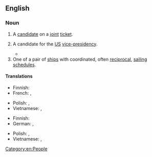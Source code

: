 ==English==
{{wikipedia}}

===Noun===
{{en-noun}}

# {{lb|en|politics}} A [[candidate]] on a [[joint]] [[ticket]].
# {{lb|en|politics}} A candidate for the [[US]] [[vice-presidency]].
#* {{quote-book
|en
|url=https://archive.org/details/isbn_9780312577193/
|year=2011
|last=Carter
|first=Jimmy
|authorlink=Jimmy Carter
|title=White House Diary
|ISBN=978-0-312-57719-3
|LCCN=2010015544
|OCLC=712116640
|page=5
|pageurl=https://archive.org/details/isbn_9780312577193/page/5/
|text=My first decision after being assured of victory was to choose my '''running mate'''. I decided that I needed to compensate for my lack of experience in Washington, and seriously considered Senators John Glenn, Frank Church, Scoop Jackson, Ed Muskie, and Walter Mondale.}}
# One of a pair of [[ship]]s with coordinated, often [[reciprocal]], [[sail]]ing [[schedule]]s.

====Translations====
{{trans-top|candidate on a joint ticket}}
* Finnish: {{t-needed|fi}}
* French: {{t+|fr|colistier|m}}, {{t+|fr|colistière|f}}
{{trans-mid}}
* Polish: {{t+|pl|kandydat|m}}, {{t+|pl|kandydatka|f}}
* Vietnamese: {{t|vi|đồng ứng cử viên}}, {{t|vi|phó ứng cử viên}}
{{trans-bottom}}

{{trans-top|candidate for the US vice-presidency}}
* Finnish: {{t-needed|fi}}
* German: {{t|de|Kandidat für die Vizepräsidentschaft|m}}, {{t|de|Kandidatin für die Vizepräsidentschaft|f}}
{{trans-mid}}
* Polish: {{t+|pl|[[kandydat]] [[na]] [[wiceprezydent]]a|m}}, {{t+|pl|[[kandydatka]] [[na]] [[wiceprezydent]]a|f}}
* Vietnamese: {{t|vi|ứng cử viên phó tổng thống}}, {{t|vi|phó ứng cử viên tổng thống}}
{{trans-bottom}}

{{trans-top|one of a pair of ships with coordinated, often reciprocal, sailing schedules}}
{{trans-mid}}
{{trans-bottom}}

[[Category:en:People]]